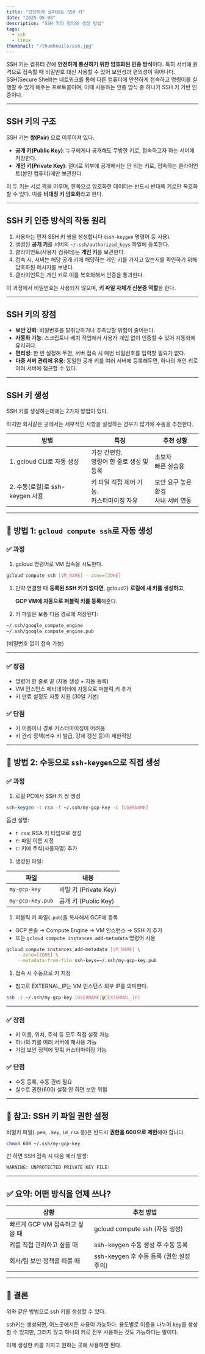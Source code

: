 ```yaml
---
title: "간단하게 살펴보는 SSH 키"
date: "2025-05-08"
description: "SSH 키의 정의와 생성 방법"
tags:
  - ssh
  - linux
thumbnail: "/thumbnails/ssh.jpg"
---
```


SSH 키는 컴퓨터 간에 **안전하게 통신하기 위한 암호화된 인증 방식**이다. 특히 서버에 원격으로 접속할 때 비밀번호 대신 사용할 수 있어 보안성과 편의성이 뛰어나다. SSH(Secure Shell)는 네트워크를 통해 다른 컴퓨터에 안전하게 접속하고 명령어를 실행할 수 있게 해주는 프로토콜이며, 이때 사용하는 인증 방식 중 하나가 SSH 키 기반 인증이다.

---

## SSH 키의 구조

SSH 키는 **쌍(Pair)** 으로 이루어져 있다.

- **공개 키(Public Key)**: 누구에게나 공개해도 무방한 키로, 접속하고자 하는 서버에 저장한다.
- **개인 키(Private Key)**: 절대로 외부에 공개해서는 안 되는 키로, 접속하는 클라이언트(본인 컴퓨터)에만 보관한다.

이 두 키는 서로 짝을 이루며, 한쪽으로 암호화한 데이터는 반드시 반대쪽 키로만 복호화할 수 있다. 이를 **비대칭 키 암호화**라고 한다.

---

## SSH 키 인증 방식의 작동 원리

1. 사용자는 먼저 SSH 키 쌍을 생성합니다 (`ssh-keygen` 명령어 등 사용).
2. 생성된 **공개 키**를 서버의 `~/.ssh/authorized_keys` 파일에 등록한다.
3. 클라이언트(사용자 컴퓨터)는 **개인 키**를 보관한다.
4. 접속 시, 서버는 해당 공개 키에 해당하는 개인 키를 가지고 있는지를 확인하기 위해 암호화된 메시지를 보낸다.
5. 클라이언트는 개인 키로 이를 복호화해서 인증을 통과한다.

이 과정에서 비밀번호는 사용되지 않으며, **키 파일 자체가 신분증 역할**을 한다.

---

## SSH 키의 장점

- **보안 강화**: 비밀번호를 탈취당하거나 추측당할 위험이 줄어든다.
- **자동화 가능**: 스크립트나 배치 작업에서 사용자 개입 없이 인증할 수 있어 자동화에 유리히다.
- **편리성**: 한 번 설정해 두면, 서버 접속 시 매번 비밀번호를 입력할 필요가 없다.
- **다중 서버 관리에 유용**: 동일한 공개 키를 여러 서버에 등록해두면, 하나의 개인 키로 여러 서버에 접근할 수 있다.

---

## SSH 키 생성

SSH 키를 생성하는데에는 2가지 방법이 있다.

하지만 회사같은 곳에서는 세부적인 사항을 설정하는 경우가 많기에 수동을 추천한다.

| 방법 | 특징 | 추천 상황 |
| --- | --- | --- |
| 1. gcloud CLI로 자동 생성 | 가장 간편함.<br />명령어 한 줄로 생성 및 등록 | 초보자<br />빠른 실습용 |
| 2. 수동(로컬)로 ssh-keygen 사용 | 키 파일 직접 제어 가능.<br />커스터마이징 자유 | 보안 요구 높은 환경<br />사내 서버 연동 |

---

## 🔵 방법 1: `gcloud compute ssh`로 자동 생성

### ✅ 과정

1. gcloud 명령어로 VM 접속을 시도한다.

```bash
gcloud compute ssh [VM_NAME] --zone=[ZONE]
```

1. 만약 연결할 때 **등록된 SSH 키가 없다면**, gcloud가 **로컬에 새 키를 생성하고**,
    
    **GCP VM에 자동으로 퍼블릭 키를 등록**해준다.
    
2. 키 파일은 보통 다음 경로에 저장된다:

```bash
~/.ssh/google_compute_engine
~/.ssh/google_compute_engine.pub
```

(비밀번호 없이 접속 가능)

---

### ✅ 장점

- 명령어 한 줄로 끝 (자동 생성 + 자동 등록)
- VM 인스턴스 메타데이터에 자동으로 퍼블릭 키 추가
- 키 만료 설정도 자동 지원 (30일 기본)

### ✅ 단점

- 키 이름이나 경로 커스터마이징이 어려움
- 키 관리 정책(복수 키 발급, 강제 갱신 등)이 제한적임

---

## 🔵 방법 2: 수동으로 `ssh-keygen`으로 직접 생성

### ✅ 과정

1. 로컬 PC에서 SSH 키 쌍 생성

```bash
ssh-keygen -t rsa -f ~/.ssh/my-gcp-key -C [USERNAME]
```

옵션 설명:

- `t rsa`: RSA 키 타입으로 생성
- `f`: 파일 이름 지정
- `C`: 키에 주석(사용자명) 추가
1. 생성된 파일:

| 파일 | 내용 |
| --- | --- |
| `my-gcp-key` | 비밀 키 (Private Key) |
| `my-gcp-key.pub` | 공개 키 (Public Key) |
1. 퍼블릭 키 파일(`.pub`)을 복사해서 GCP에 등록
- GCP 콘솔 → Compute Engine → VM 인스턴스 → SSH 키 추가
- 또는 `gcloud compute instances add-metadata` 명령어 사용

```bash
gcloud compute instances add-metadata [VM_NAME] \
    --zone=[ZONE] \
    --metadata-from-file ssh-keys=~/.ssh/my-gcp-key.pub
```

1. 접속 시 수동으로 키 지정
- 참고로 EXTERNAL_IP는 VM 인스턴스 외부 IP를 의미한다.

```bash
ssh -i ~/.ssh/my-gcp-key [USERNAME]@[EXTERNAL_IP]
```

---

### ✅ 장점

- 키 이름, 위치, 주석 등 모두 직접 설정 가능
- 하나의 키를 여러 서버에 재사용 가능
- 기업 보안 정책에 맞춰 커스터마이징 가능

### ✅ 단점

- 수동 등록, 수동 관리 필요
- 실수로 권한(600) 설정 안 하면 보안 위험

---

## 📌 참고: SSH 키 파일 권한 설정

비밀키 파일(`.pem`, `.key`, `id_rsa` 등)은 반드시 **권한을 600으로 제한**해야 합니다.

```bash
chmod 600 ~/.ssh/my-gcp-key
```

안 하면 SSH 접속 시 다음 에러 발생:

```bash
WARNING: UNPROTECTED PRIVATE KEY FILE!
```

---

## ✅ 요약: 어떤 방식을 언제 쓰나?

| 상황 | 추천 방법 |
| --- | --- |
| 빠르게 GCP VM 접속하고 싶을 때 | gcloud compute ssh (자동 생성) |
| 키를 직접 관리하고 싶을 때 | ssh-keygen 수동 생성 후 수동 등록 |
| 회사/팀 보안 정책을 따를 때 | ssh-keygen 후 수동 등록 (권한 설정 주의) |

---

## 🎯 결론

위와 같은 방법으로 ssh 키를 생성할 수 있다.

ssh키는 생성되면, 어느곳에서든 사용이 가능하다. 용도별로 이름을 나누어 key를 생성할 수 있지만, 그러지 않고 하나의 키로 전부 사용하는 것도 가능하다는 말이다.

이제 생성한 키를 가지고 원하는 곳에 사용하면 된다.